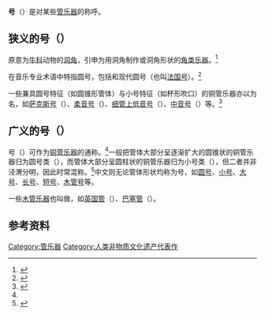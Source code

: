 '''号'''（{{lang-en|'''horn'''}}）是对某些[[管乐器|管乐器]]的称呼。

==狭义的号（{{lang|en|horn}}）==
{{lang|en|Horn}}原意为[[牛科|牛科]]动物的[[洞角|洞角]]，引申为用洞角制作或洞角形状的[[角类乐器|角类乐器]]。<ref name=":0">{{Cite book|chapter=horn|title=The Oxford Companion to Music|url=https://www.oxfordreference.com/view/10.1093/acref/9780199579037.001.0001/acref-9780199579037-e-3320|publisher=Oxford University Press|date=2011-01-01|isbn=978-0-19-957903-7|doi=10.1093/acref/9780199579037.001.0001/acref-9780199579037-e-3320|first=Jeremy|last=Montagu|year=|location=Oxford, UK|pages=}}</ref>

{{lang|en|Horn}}在音乐专业术语中特指圆号，包括{{le|自然圆号|natural horn}}和现代圆号（也叫[[法国号|法国号]]）。<ref>{{Cite web|title=Horn|url=https://www.oxfordmusiconline.com/grovemusic/view/10.1093/gmo/9781561592630.001.0001/omo-9781561592630-e-0000013353|accessdate=2020-11-01|author=Renato Meucci; Gabriele Rocchetti|date=2001-01-20|format=|work=Grove Music Online|publisher=Oxford University Press|archive-date=2021-02-04|archive-url=https://web.archive.org/web/20210204054957/https://www.oxfordmusiconline.com/grovemusic/view/10.1093/gmo/9781561592630.001.0001/omo-9781561592630-e-0000013353|dead-url=no}}</ref>

一些兼具圆号特征（如圆锥形管体）与小号特征（如杯形吹口）的铜管乐器亦以{{lang|en|horn}}为名，如[[萨克斯号|萨克斯号]]（{{lang|en|saxhorn}}）、[[柔音号|柔音号]]（{{lang|en|flugelhorn}}）、[[细管上低音号|细管上低音号]]（{{lang|en|baritone horn}}）、[[中音号|中音号]]（{{lang|en|tenor horn}}）等。<ref>{{Cite book|title=The Harvard Dictionary of Music|url=https://archive.org/details/harvarddictiona00apel|last=Apel|first=Willi|publisher=Belknap Press of Harvard University Press|year=1969|isbn=|location=Cambridge, MA, US|pages=[https://archive.org/details/harvarddictiona00apel/page/105 105]-110|edition=2nd|chapter=Brass instruments}}</ref>

==广义的号（{{lang|en|horn}}）==
号（{{lang|en|horn}}）可作为[[铜管乐器|铜管乐器]]的通称。<ref name=":0" />一般把管体大部分呈逐渐扩大的圆锥状的铜管乐器归为圆号类（{{lang|en|horn}}），而管体大部分呈圆柱状的铜管乐器归为小号类（{{lang|en|trumpet}}），但二者并非泾渭分明，因此时常混称。<ref>{{Cite book|chapter=trumpet|title=The Oxford Companion to Music|url=https://www.oxfordreference.com/view/10.1093/acref/9780199579037.001.0001/acref-9780199579037-e-6965|publisher=Oxford University Press|date=2011-01-01|isbn=978-0-19-957903-7|doi=10.1093/acref/9780199579037.001.0001/acref-9780199579037-e-6965|first=Anthony|last=Baines|first2=Jeremy|last2=Montagu|year=|location=Oxford, UK|pages=}}</ref>中文则无论管体形状均称为号，如[[圆号|圆号]]、[[小号|小号]]、[[大号|大号]]、[[长号|长号]]、[[短号|短号]]、[[木管号|木管号]]等。

一些[[木管乐器|木管乐器]]也叫做{{lang|en|horn}}，如[[英国管|英国管]]（{{lang|en|English horn}}）、[[巴塞管|巴塞管]]（{{lang|en|basset horn}}）。

==参考资料==
<references />

[[Category:管乐器|Category:管乐器]]
[[Category:人类非物质文化遗产代表作|Category:人类非物质文化遗产代表作]]
